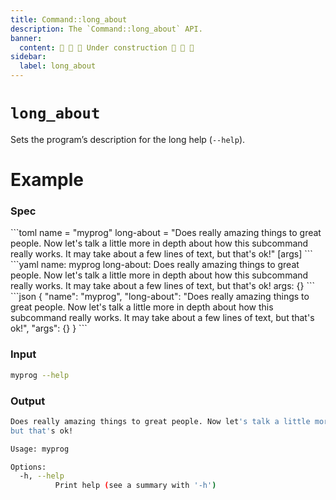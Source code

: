 ```yaml
---
title: Command::long_about
description: The `Command::long_about` API.
banner:
  content: 🚧 🚧 🚧 Under construction 🚧 🚧 🚧
sidebar:
  label: long_about
---
```



# `long_about` <LinkButton href="https://docs.rs/clap/latest/clap/struct.Command.html#method.long_about" icon="open-book" variant="minimal"></LinkButton>

<Badge text="since 0.1.0" size="small" />

Sets the program’s description for the long help (`--help`).

# Example

### Spec

<Tabs syncKey="format">
  <TabItem label="TOML">
```toml
name = "myprog"
long-about = "Does really amazing things to great people. Now let's talk a little more in depth about how this subcommand really works. It may take about a few lines of text, but that's ok!"
[args]
```
  </TabItem>
  <TabItem label="YAML">
```yaml
name: myprog
long-about: Does really amazing things to great people. Now let's talk a little more in depth about how this subcommand really works. It may take about a few lines of text, but that's ok!
args: {}
```
  </TabItem>
  <TabItem label="JSON">
```json
{
  "name": "myprog",
  "long-about": "Does really amazing things to great people. Now let's talk a little more in depth about how this subcommand really works. It may take about a few lines of text, but that's ok!",
  "args": {}
}
```
  </TabItem>
</Tabs>

### Input

```bash
myprog --help
```

### Output

```bash
Does really amazing things to great people. Now let's talk a little more in depth about how this subcommand really works. It may take about a few lines of text,
but that's ok!

Usage: myprog

Options:
  -h, --help
          Print help (see a summary with '-h')
```
